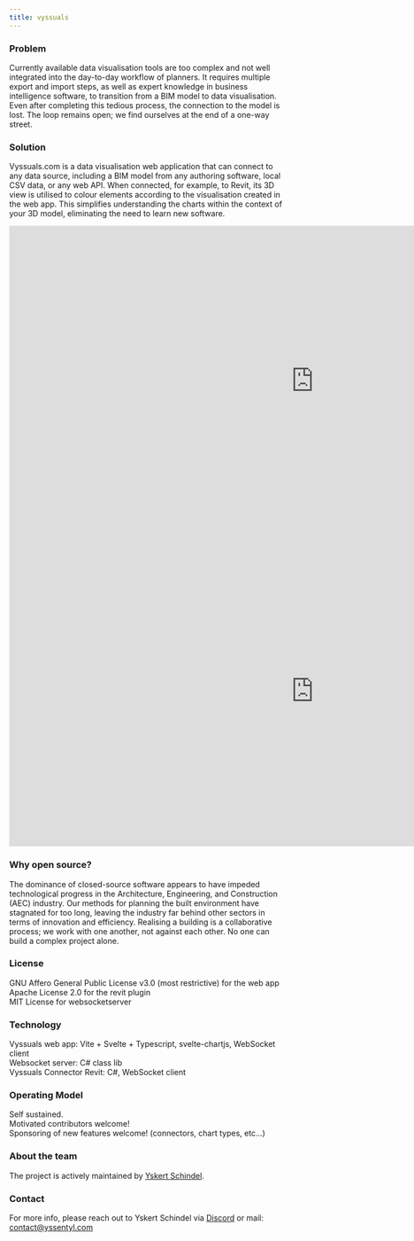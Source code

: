 ```yaml
---
title: vyssuals
---
```


### Problem

Currently available data visualisation tools are too complex and not well integrated into the day-to-day workflow of planners. It requires multiple export and import steps, as well as expert knowledge in business intelligence software, to transition from a BIM model to data visualisation. Even after completing this tedious process, the connection to the model is lost. The loop remains open; we find ourselves at the end of a one-way street.

### Solution

Vyssuals.com is a data visualisation web application that can connect to any data source, including a BIM model from any authoring software, local CSV data, or any web API. When connected, for example, to Revit, its 3D view is utilised to colour elements according to the visualisation created in the web app. This simplifies understanding the charts within the context of your 3D model, eliminating the need to learn new software.

<iframe width="1100" height="560" src="https://www.youtube.com/embed/vEO1-BT1kmY" title="Vyssuals | Design Tweaker" frameborder="0" allow="accelerometer; autoplay; clipboard-write; encrypted-media; gyroscope; picture-in-picture; web-share" referrerpolicy="strict-origin-when-cross-origin" allowfullscreen></iframe>

<iframe width="1100" height="560" src="https://www.youtube.com/embed/vI4c4Y22DZo" title="Vyssuals | Check Structure" frameborder="0" allow="accelerometer; autoplay; clipboard-write; encrypted-media; gyroscope; picture-in-picture; web-share" referrerpolicy="strict-origin-when-cross-origin" allowfullscreen></iframe>

### Why open source?

The dominance of closed-source software appears to have impeded technological progress in the Architecture, Engineering, and Construction (AEC) industry. Our methods for planning the built environment have stagnated for too long, leaving the industry far behind other sectors in terms of innovation and efficiency. Realising a building is a collaborative process; we work with one another, not against each other. No one can build a complex project alone.

### License

GNU Affero General Public License v3.0 (most restrictive) for the web app<br />
Apache License 2.0 for the revit plugin<br />
MIT License for websocketserver

### Technology

Vyssuals web app: Vite + Svelte + Typescript, svelte-chartjs, WebSocket client<br />
Websocket server: C# class lib<br />
Vyssuals Connector Revit: C#, WebSocket client

### Operating Model

Self sustained.<br />
Motivated contributors welcome!<br />
Sponsoring of new features welcome! (connectors, chart types, etc…)

### About the team

The project is actively maintained by [Yskert Schindel](https://www.linkedin.com/in/yskert-schindel-4643162b1/).

### Contact

For more info, please reach out to Yskert Schindel via [Discord](https://discord.gg/rGj6zfvE) or mail: contact@yssentyl.com
